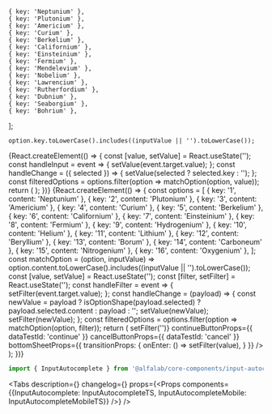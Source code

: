



    { key: 'Neptunium' },
    { key: 'Plutonium' },
    { key: 'Americium' },
    { key: 'Curium' },
    { key: 'Berkelium' },
    { key: 'Californium' },
    { key: 'Einsteinium' },
    { key: 'Fermium' },
    { key: 'Mendelevium' },
    { key: 'Nobelium' },
    { key: 'Lawrencium' },
    { key: 'Rutherfordium' },
    { key: 'Dubnium' },
    { key: 'Seaborgium' },
    { key: 'Bohrium' },
];

    option.key.toLowerCase().includes((inputValue || '').toLowerCase());

<Meta
    title='Компоненты/InputAutocomplete'
    component={InputAutocomplete}
/>


<!-- Canvas -->

<Story name='InputAutocomplete'>
    {React.createElement(() => {
        const [value, setValue] = React.useState('');
        const handleInput = event => {
            setValue(event.target.value);
        };
        const handleChange = ({ selected }) => {
            setValue(selected ? selected.key : '');
        };
        const filteredOptions = options.filter(option => matchOption(option, value));
        return (
            <InputAutocomplete
                options={filteredOptions}
                selected={boolean('prevent select', true) ? [] : undefined}
                block={boolean('block', false)}
                size={select('size', ['s', 'm', 'l', 'xl'], 's')}
                disabled={boolean('disabled', false)}
                error={text('error', '')}
                success={boolean('success', false)}
                hint={text('hint', '')}
                allowUnselect={boolean('allowUnselect', true)}
                closeOnSelect={boolean('closeOnSelect', false)}
                Arrow={boolean('Arrow', false) ? Arrow : undefined}
                circularNavigation={boolean('circularNavigation', false)}
                placeholder={text('placeholder', 'Введите элемент')}
                label={text('label', 'Элемент')}
                onChange={handleChange}
                onInput={handleInput}
                value={value}
            />
        );
    })}
</Story>

<Story name='InputAutocompleteMobile'>
    {React.createElement(() => {
        const options = [
            { key: '1', content: 'Neptunium' },
            { key: '2', content: 'Plutonium' },
            { key: '3', content: 'Americium' },
            { key: '4', content: 'Curium' },
            { key: '5', content: 'Berkelium' },
            { key: '6', content: 'Californium' },
            { key: '7', content: 'Einsteinium' },
            { key: '8', content: 'Fermium' },
            { key: '9', content: 'Hydrogenium' },
            { key: '10', content: 'Helium' },
            { key: '11', content: 'Lithium' },
            { key: '12', content: 'Beryllium' },
            { key: '13', content: 'Borum' },
            { key: '14', content: 'Carboneum' },
            { key: '15', content: 'Nitrogenium' },
            { key: '16', content: 'Oxygenium' },
        ];
        const matchOption = (option, inputValue) =>
            option.content.toLowerCase().includes((inputValue || '').toLowerCase());
        const [value, setValue] = React.useState('');
        const [filter, setFilter] = React.useState('');
        const handleFilter = event => {
            setFilter(event.target.value);
        };
        const handleChange = (payload) => {
            const newValue = payload ? isOptionShape(payload.selected) ? payload.selected.content : payload : '';
            setValue(newValue);
            setFilter(newValue);
        };
        const filteredOptions = options.filter(option => matchOption(option, filter));
        return (
            <InputAutocompleteMobile
                dataTestId={'asfa fs asf afa'}
                block={boolean('block', false)}
                size={select('size', ['s', 'm', 'l', 'xl'], 's')}
                disabled={boolean('disabled', false)}
                error={text('error', '')}
                hint={text('hint', '')}
                closeOnSelect={boolean('closeOnSelect', true)}
                value={value}
                filter={filter}
                options={filteredOptions}
                placeholder={text('placeholder', 'Выберите элемент')}
                label={text('label', 'Элемент')}
                onChange={handleChange}
                onFilter={handleFilter}
                onClearFilter={() => setFilter('')}
                continueButtonProps={{
                    dataTestId: 'continue'
                }}
                cancelButtonProps={{
                    dataTestId: 'cancel'
                }}
                bottomSheetProps={{
                    transitionProps: {
                        onEnter: () => setFilter(value),
                    }
                }}
            />
        );
    })}
</Story>


<!-- Docs -->

<ComponentHeader
    name='InputAutocomplete'
    version={version}
    package='@alfalab/core-components/input-autocomplete'
    stage={2}
    design='https://www.figma.com/file/cdNnkh2QdxuvYLrBm4cubM/Web-%3A%3A-Core-Default-Components?node-id=58839%3A63017'
/>

```jsx
import { InputAutocomplete } from '@alfalab/core-components/input-autocomplete';
```

<Tabs
    description={<Description />}
    changelog={<Changelog />}
    props={<Props components={{InputAutocomplete: InputAutocompleteTS, InputAutocompleteMobile: InputAutocompleteMobileTS}} />}
/>
